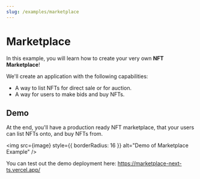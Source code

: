 ```yaml
---
slug: /examples/marketplace
---
```



# Marketplace

In this example, you will learn how to create your very own **NFT Marketplace**!

We'll create an application with the following capabilities:

- A way to list NFTs for direct sale or for auction.
- A way for users to make bids and buy NFTs.

## Demo

At the end, you'll have a production ready NFT marketplace, that your users can list NFTs onto, and buy NFTs from.

<img
  src={image}
  style={{ borderRadius: 16 }}
  alt="Demo of Marketplace Example"
/>

You can test out the demo deployment here: https://marketplace-next-ts.vercel.app/
